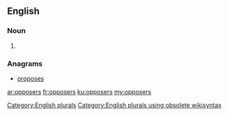 ==English==

===Noun===
{{head|en}}

# {{plural of|opposer}}

===Anagrams===
* [[proposes#English|proposes]]

[[Category:English plurals]][[Category:English plurals using obsolete wikisyntax]]

[[ar:opposers]]
[[fr:opposers]]
[[ku:opposers]]
[[my:opposers]]